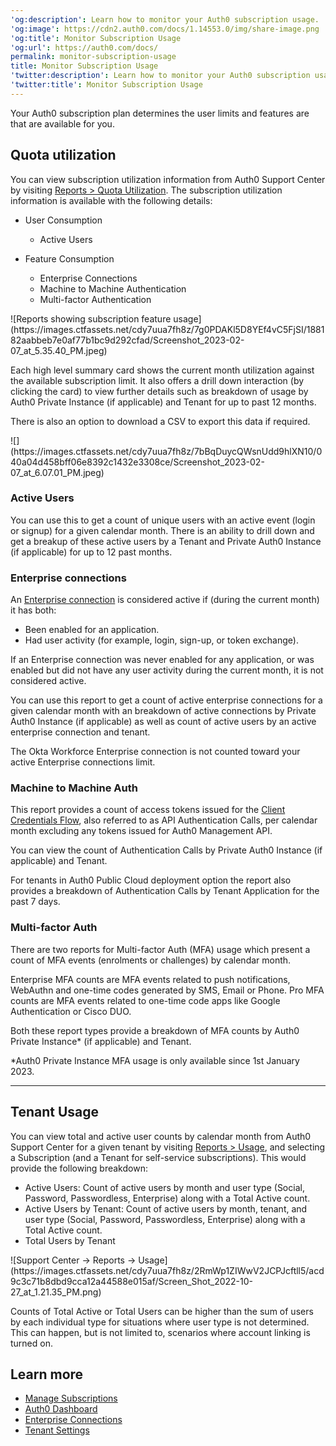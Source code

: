 ---
'og:description': Learn how to monitor your Auth0 subscription usage.
'og:image': https://cdn2.auth0.com/docs/1.14553.0/img/share-image.png
'og:title': Monitor Subscription Usage
'og:url': https://auth0.com/docs/
permalink: monitor-subscription-usage
title: Monitor Subscription Usage
'twitter:description': Learn how to monitor your Auth0 subscription usage.
'twitter:title': Monitor Subscription Usage
---
Your Auth0 subscription plan determines the user limits and features are that are available for you.

## Quota utilization

You can view subscription utilization information from Auth0 Support Center by visiting [Reports > Quota Utilization](https://support.auth0.com/reports/quota). The subscription utilization information is available with the following details:

* User Consumption

  + Active Users
* Feature Consumption

  + Enterprise Connections
  + Machine to Machine Authentication
  + Multi-factor Authentication

<Frame>![Reports showing subscription feature usage](https://images.ctfassets.net/cdy7uua7fh8z/7g0PDAKl5D8YEf4vC5FjSI/188182aabbeb7e0af77b1bc9d292cfad/Screenshot_2023-02-07_at_5.35.40_PM.jpeg)</Frame>

Each high level summary card shows the current month utilization against the available subscription limit. It also offers a drill down interaction (by clicking the card) to view further details such as breakdown of usage by Auth0 Private Instance (if applicable) and Tenant for up to past 12 months.

There is also an option to download a CSV to export this data if required.

<Frame>![](https://images.ctfassets.net/cdy7uua7fh8z/7bBqDuycQWsnUdd9hlXN10/040a04d458bff06e8392c1432e3308ce/Screenshot_2023-02-07_at_6.07.01_PM.jpeg)</Frame>

### Active Users

You can use this to get a count of unique users with an active event (login or signup) for a given calendar month. There is an ability to drill down and get a breakup of these active users by a Tenant and Private Auth0 Instance (if applicable) for up to 12 past months.

### Enterprise connections

An [Enterprise connection](/docs/authenticate/enterprise-connections) is considered active if (during the current month) it has both:

* Been enabled for an application.
* Had user activity (for example, login, sign-up, or token exchange).

If an Enterprise connection was never enabled for any application, or was enabled but did not have any user activity during the current month, it is not considered active.

You can use this report to get a count of active enterprise connections for a given calendar month with an breakdown of active connections by Private Auth0 Instance (if applicable) as well as count of active users by an active enterprise connection and tenant.

<Callout icon="file-lines" color="#0EA5E9" iconType="regular">

The Okta Workforce Enterprise connection is not counted toward your active Enterprise connections limit.

</Callout>

### Machine to Machine Auth

This report provides a count of <Tooltip tip="Access Token: Authorization credential, in the form of an opaque string or JWT, used to access an API." cta="View Glossary" href="/docs/glossary?term=access+tokens">access tokens</Tooltip> issued for the [Client Credentials Flow](/docs/get-started/authentication-and-authorization-flow/client-credentials-flow), also referred to as API Authentication Calls, per calendar month excluding any tokens issued for Auth0 <Tooltip tip="Management API: A product to allow customers to perform administrative tasks." cta="View Glossary" href="/docs/glossary?term=Management+API">Management API</Tooltip>.

You can view the count of Authentication Calls by Private Auth0 Instance (if applicable) and Tenant.

For tenants in Auth0 Public Cloud deployment option the report also provides a breakdown of Authentication Calls by Tenant Application for the past 7 days.

### Multi-factor Auth

There are two reports for Multi-factor Auth (<Tooltip tip="Multi-factor authentication (MFA): User authentication process that uses a factor in addition to username and password such as a code via SMS." cta="View Glossary" href="/docs/glossary?term=MFA">MFA</Tooltip>) usage which present a count of MFA events (enrolments or challenges) by calendar month.

Enterprise MFA counts are MFA events related to push notifications, WebAuthn and one-time codes generated by SMS, Email or Phone. Pro MFA counts are MFA events related to one-time code apps like Google Authentication or Cisco DUO.

Both these report types provide a breakdown of MFA counts by Auth0 Private Instance\* (if applicable) and Tenant.

\*Auth0 Private Instance MFA usage is only available since 1st January 2023.

---

## Tenant Usage

You can view total and active user counts by calendar month from Auth0 Support Center for a given tenant by visiting [Reports > Usage](https://support.auth0.com/reports/usage), and selecting a Subscription (and a Tenant for self-service subscriptions). This would provide the following breakdown:

* Active Users: Count of active users by month and user type (Social, Password, <Tooltip tip="Passwordless: Form of authentication that does not rely on a password as the first factor." cta="View Glossary" href="/docs/glossary?term=Passwordless">Passwordless</Tooltip>, Enterprise) along with a Total Active count.
* Active Users by Tenant: Count of active users by month, tenant, and user type (Social, Password, Passwordless, Enterprise) along with a Total Active count.
* Total Users by Tenant

<Frame>![Support Center -> Reports -> Usage](https://images.ctfassets.net/cdy7uua7fh8z/2RmWp1ZIWwV2JCPJcftll5/acd9c3c71b8dbd9cca12a44588e015af/Screen_Shot_2022-10-27_at_1.21.35_PM.png)</Frame>

<Callout icon="file-lines" color="#0EA5E9" iconType="regular">

Counts of Total Active or Total Users can be higher than the sum of users by each individual type for situations where user type is not determined. This can happen, but is not limited to, scenarios where account linking is turned on.

</Callout>

## Learn more

* [Manage Subscriptions](/docs/troubleshoot/customer-support/manage-subscriptions)
* [Auth0 Dashboard](/docs/get-started/auth0-overview/dashboard)
* [Enterprise Connections](/docs/authenticate/enterprise-connections)
* [Tenant Settings](/docs/get-started/tenant-settings)